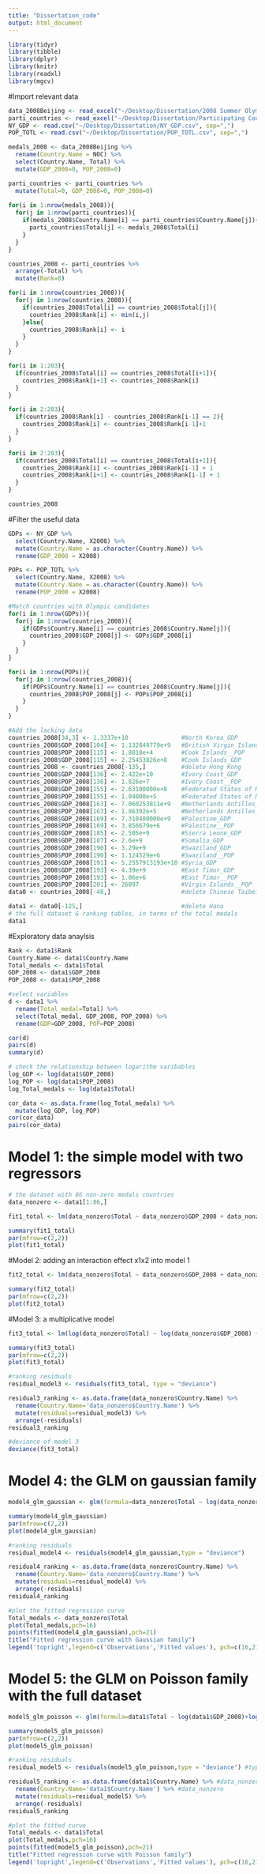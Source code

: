 ```yaml
---
title: "Dissertation_code"
output: html_document
---
```


```r
library(tidyr)
library(tibble)
library(dplyr)
library(knitr)
library(readxl)
library(mgcv)
```


#Import relevant data
```r
data_2008Beijing <- read_excel("~/Desktop/Dissertation/2008 Summer Olympics medal table.xlsx")
parti_countries <- read_excel("~/Desktop/Dissertation/Participating Countries.xlsx")
NY_GDP <- read.csv("~/Desktop/Dissertation/NY_GDP.csv", sep=",") 
POP_TOTL <- read.csv("~/Desktop/Dissertation/POP_TOTL.csv", sep=",")
```


```r
medals_2008 <- data_2008Beijing %>%
  rename(Country.Name = NOC) %>%
  select(Country.Name, Total) %>%
  mutate(GDP_2008=0, POP_2008=0)

parti_countries <- parti_countries %>%
  mutate(Total=0, GDP_2008=0, POP_2008=0)
 
for(i in 1:nrow(medals_2008)){
  for(j in 1:nrow(parti_countries)){
    if(medals_2008$Country.Name[i] == parti_countries$Country.Name[j]){
      parti_countries$Total[j] <- medals_2008$Total[i]
    }
  }
}

countries_2008 <- parti_countries %>%
  arrange(-Total) %>%
  mutate(Rank=0)

for(i in 1:nrow(countries_2008)){
  for(j in 1:nrow(countries_2008)){
    if(countries_2008$Total[i] == countries_2008$Total[j]){
      countries_2008$Rank[i] <- min(i,j)
    }else{
      countries_2008$Rank[i] <- i
    }
  }
}

for(i in 1:203){
  if(countries_2008$Total[i] == countries_2008$Total[i+1]){
    countries_2008$Rank[i+1] <- countries_2008$Rank[i]
  }
}

for(i in 2:203){
  if(countries_2008$Rank[i] - countries_2008$Rank[i-1] == 2){
    countries_2008$Rank[i] <- countries_2008$Rank[i-1]+1
  }
}

for(i in 2:203){
  if(countries_2008$Total[i] == countries_2008$Total[i+1]){
    countries_2008$Rank[i] <- countries_2008$Rank[i-1] + 1
    countries_2008$Rank[i+1] <- countries_2008$Rank[i-1] + 1
  }
}

countries_2008
```

#Filter the useful data 
```r
GDPs <- NY_GDP %>%
  select(Country.Name, X2008) %>%
  mutate(Country.Name = as.character(Country.Name)) %>%     
  rename(GDP_2008 = X2008) 

POPs <- POP_TOTL %>%
  select(Country.Name, X2008) %>%
  mutate(Country.Name = as.character(Country.Name)) %>%     
  rename(POP_2008 = X2008) 

#Match countries with Olympic candidates
for(i in 1:nrow(GDPs)){
  for(j in 1:nrow(countries_2008)){
    if(GDPs$Country.Name[i] == countries_2008$Country.Name[j]){
      countries_2008$GDP_2008[j] <- GDPs$GDP_2008[i]
    }
  }
}      

for(i in 1:nrow(POPs)){
  for(j in 1:nrow(countries_2008)){
    if(POPs$Country.Name[i] == countries_2008$Country.Name[j]){
      countries_2008$POP_2008[j] <- POPs$POP_2008[i]
    }
  }
}      

#Add the lacking data
countries_2008[34,3] <- 1.3337e+10               #North Korea_GDP 
countries_2008$GDP_2008[104] <- 1.132849779e+9   #British Virgin Islands_GDP
countries_2008$POP_2008[115] <- 1.8818e+4        #Cook Islands__POP 
countries_2008$GDP_2008[115] <- 2.25453826e+8    #Cook Islands_GDP 
countries_2008 <- countries_2008[-135,]          #delete Hong Kong
countries_2008$GDP_2008[136] <- 2.422e+10        #Ivory Coast_GDP 
countries_2008$POP_2008[136] <- 1.826e+7         #Ivory Coast__POP 
countries_2008$GDP_2008[155] <- 2.63100000e+8    #Federated States of Micronesia_GDP 
countries_2008$POP_2008[155] <- 1.04000e+5       #Federated States of Micronesia__POP 
countries_2008$GDP_2008[163] <- 7.060253811e+9   #Netherlands Antilles_GDP 
countries_2008$POP_2008[163] <- 1.86392e+5       #Netherlands Antilles__POP 
countries_2008$GDP_2008[169] <- 7.310400000e+9   #Palestine_GDP 
countries_2008$POP_2008[169] <- 3.856679e+6      #Palestine__POP 
countries_2008$GDP_2008[185] <- 2.505e+9         #Sierra Leone_GDP   
countries_2008$GDP_2008[187] <- 2.6e+9           #Somalia_GDP  
countries_2008$GDP_2008[190] <- 3.29e+9          #Swaziland_GDP 
countries_2008$POP_2008[190] <- 1.124529e+6      #Swaziland__POP 
countries_2008$GDP_2008[191] <- 5.2557913193e+10 #Syria_GDP 
countries_2008$GDP_2008[193] <- 4.39e+9          #East Timor_GDP 
countries_2008$POP_2008[193] <- 1.06e+6          #East Timor__POP 
countries_2008$POP_2008[201] <- 26097            #Virgin Islands__POP
data0 <- countries_2008[-48,]                    #delete Chinese Taibei   

data1 <- data0[-125,]                            #delete Hana
# the full dataset & ranking tables, in terms of the total medals
data1
```

#Exploratory data anaylsis
```r
Rank <- data1$Rank
Country.Name <- data1$Country.Name
Total_medals <- data1$Total
GDP_2008 <- data1$GDP_2008
POP_2008 <- data1$POP_2008

#select variables
d <- data1 %>%
  rename(Total_medal=Total) %>%
  select(Total_medal, GDP_2008, POP_2008) %>%
  rename(GDP=GDP_2008, POP=POP_2008)

cor(d)
pairs(d)
summary(d)

# check the relationship between logarithm varibables
log_GDP <- log(data1$GDP_2008)
log_POP <- log(data1$POP_2008)
log_Total_medals <- log(data1$Total)

cor_data <- as.data.frame(log_Total_medals) %>%
  mutate(log_GDP, log_POP)
cor(cor_data)
pairs(cor_data)
```

# Model 1: the simple model with two regressors
```r
# the dataset with 86 non-zero medals countries
data_nonzero <- data1[1:86,]

fit1_total <- lm(data_nonzero$Total ~ data_nonzero$GDP_2008 + data_nonzero$POP_2008)

summary(fit1_total)
par(mfrow=c(2,2))
plot(fit1_total)
```

#Model 2: adding an interaction effect x1x2 into model 1
```r
fit2_total <- lm(data_nonzero$Total ~ data_nonzero$GDP_2008 + data_nonzero$POP_2008 + data_nonzero$GDP_2008*data_nonzero$POP_2008)

summary(fit2_total)
par(mfrow=c(2,2))
plot(fit2_total)
```


#Model 3: a multiplicative model
```r
fit3_total <- lm(log(data_nonzero$Total) ~ log(data_nonzero$GDP_2008) + log(data_nonzero$POP_2008))

summary(fit3_total)
par(mfrow=c(2,2))
plot(fit3_total)

#ranking residuals
residual_model3 <- residuals(fit3_total, type = "deviance")

residual3_ranking <- as.data.frame(data_nonzero$Country.Name) %>%
  rename(Country.Name='data_nonzero$Country.Name') %>%
  mutate(residuals=residual_model3) %>%
  arrange(-residuals)
residual3_ranking

#deviance of model 3
deviance(fit3_total)
```

# Model 4: the GLM on gaussian family
```r
model4_glm_gaussian <- glm(formula=data_nonzero$Total ~ log(data_nonzero$GDP_2008)+log(data_nonzero$POP_2008), family = gaussian(link="log")) 

summary(model4_glm_gaussian)
par(mfrow=c(2,2))
plot(model4_glm_gaussian)

#ranking residuals
residual_model4 <- residuals(model4_glm_gaussian,type = "deviance")

residual4_ranking <- as.data.frame(data_nonzero$Country.Name) %>% 
  rename(Country.Name='data_nonzero$Country.Name') %>% 
  mutate(residuals=residual_model4) %>%
  arrange(-residuals)
residual4_ranking

#plot the fitted regression curve
Total_medals <- data_nonzero$Total
plot(Total_medals,pch=16)
points(fitted(model4_glm_gaussian),pch=21)
title("Fitted regression curve with Gaussian family")
legend('topright',legend=c('Observations','Fitted values'), pch=c(16,21))
```

# Model 5: the GLM on Poisson family with the full dataset
```r
model5_glm_poisson <- glm(formula=data1$Total ~ log(data1$GDP_2008)+log(data1$POP_2008), family = poisson(link="log")) 

summary(model5_glm_poisson)
par(mfrow=c(2,2))
plot(model5_glm_poisson)

#ranking residuals
residual_model5 <- residuals(model5_glm_poisson,type = "deviance") #type = "pearson" deviance

residual5_ranking <- as.data.frame(data1$Country.Name) %>% #data_nonzero
  rename(Country.Name='data1$Country.Name') %>% #data_nonzero
  mutate(residuals=residual_model5) %>%
  arrange(-residuals)
residual5_ranking

#plot the fitted curve
Total_medals <- data1$Total
plot(Total_medals,pch=16)
points(fitted(model5_glm_poisson),pch=21)
title("Fitted regression curve with Poisson family")
legend('topright',legend=c('Observations','Fitted values'), pch=c(16,21))
```

